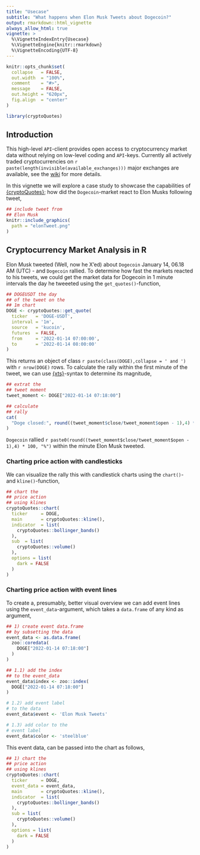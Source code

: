 ```yaml
---
title: "Usecase"
subtitle: "What happens when Elon Musk Tweets about Dogecoin?"
output: rmarkdown::html_vignette
always_allow_html: true
vignette: >
  %\VignetteIndexEntry{Usecase}
  %\VignetteEngine{knitr::rmarkdown}
  %\VignetteEncoding{UTF-8}
---
```

  
```r
knitr::opts_chunk$set(
  collapse   = FALSE,
  out.width  = "100%",
  comment    = "#>",
  message    = FALSE,
  out.height = "620px",
  fig.align  = "center"
)
```


```r
library(cryptoQuotes)
```

## Introduction

This high-level `API`-client provides open access to cryptocurrency market data without relying on low-level coding and `API`-keys. Currently all actively traded cryptocurrencies on `r paste(length(invisible(available_exchanges)))` major exchanges are available, see the [wiki](https://github.com/serkor1/cryptoQuotes/wiki/Available-Exchanges) for more details.

In this vignette we will explore a case study to showcase the capabilities of [{cryptoQuotes}](https://github.com/serkor1/cryptoQuotes); how did the `Dogecoin`-market react to Elon Musks following tweet,

<div align="center">
```r
## include tweet from
## Elon Musk
knitr::include_graphics(
  path = "elonTweet.png"
)
```
</div>

## Cryptocurrency Market Analysis in R

Elon Musk tweeted (Well, now he X'ed) about `Dogecoin` January 14, 06.18 AM (UTC) - and `Dogecoin` rallied. To determine how fast the markets reacted to his tweets, we could get the market data for Dogecoin in 1 minute intervals the day he tweeeted using the `get_quotes()`-function,



```r
## DOGEUSDT the day
## of the tweet on the
## 1m chart
DOGE <- cryptoQuotes::get_quote(
  ticker   = 'DOGE-USDT',
  interval = '1m',
  source   = 'kucoin',
  futures  = FALSE,
  from     = '2022-01-14 07:00:00',
  to       = '2022-01-14 08:00:00'
)
```

This returns an object of class `r paste(class(DOGE),collapse = ' and ')` with `r nrow(DOGE)` rows. To calculate the rally within the first minute of the tweet, we can use [{xts}](https://github.com/joshuaulrich/xts)-syntax to determine its magnitude,


```r
## extrat the
## tweet moment
tweet_moment <- DOGE["2022-01-14 07:18:00"]

## calculate 
## rally
cat(
  "Doge closed:", round((tweet_moment$close/tweet_moment$open - 1),4) * 100, "%"
)
```


`Dogecoin` rallied `r paste0(round((tweet_moment$close/tweet_moment$open - 1),4) * 100, "%")` within the minute Elon Musk tweeted. 

### Charting price action with candlesticks

We can visualize the rally this with candlestick charts using the `chart()`- and `kline()`-function, 

```r
## chart the
## price action
## using klines
cryptoQuotes::chart(
  ticker     = DOGE,
  main       = cryptoQuotes::kline(),
  indicator  = list(
    cryptoQuotes::bollinger_bands()
  ),
  sub  = list(
    cryptoQuotes::volume()
  ),
  options = list(
    dark = FALSE
  )
)
```

### Charting price action with event lines

To create a, presumably, better visual overview we can add event lines using the  `event_data`-argument, which takes a `data.frame` of any kind as argument,

```r
## 1) create event data.frame
## by subsetting the data
event_data <- as.data.frame(
  zoo::coredata(
    DOGE["2022-01-14 07:18:00"]
  )
)

## 1.1) add the index 
## to the event_data
event_data$index <- zoo::index(
  DOGE["2022-01-14 07:18:00"]
)

# 1.2) add event label
# to the data
event_data$event <- 'Elon Musk Tweets'

# 1.3) add color to the
# event label
event_data$color <- 'steelblue'
```

This event data, can be passed into the chart as follows,

```r
## 1) chart the
## price action
## using klines
cryptoQuotes::chart(
  ticker     = DOGE,
  event_data = event_data,
  main       = cryptoQuotes::kline(),
  indicator  = list(
    cryptoQuotes::bollinger_bands()
  ),
  sub = list(
    cryptoQuotes::volume()
  ),
  options = list(
    dark = FALSE
  )
)
```

